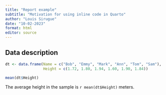 ---
title: "Report example"
subtitle: "Motivation for using inline code in Quarto"
author: "Louis Sirugue"
date: "10-02-2023"
format: html
editor: source
---

## Data description

```{r}
dt <- data.frame(Name = c("Bob", "Emmy", "Mark", "Ann", "Tom", "Sam"),
                 Height = c(1.72, 1.80, 1.94, 1.60, 1.90, 1.84))

mean(dt$Height)
```

The average height in the sample is `r mean(dt$Height)` meters.
